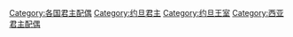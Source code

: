 [[Category:各国君主配偶|Category:各国君主配偶]]
[[Category:约旦君主|Category:约旦君主]]
[[Category:约旦王室|Category:约旦王室]]
[[Category:西亚君主配偶|Category:西亚君主配偶]]